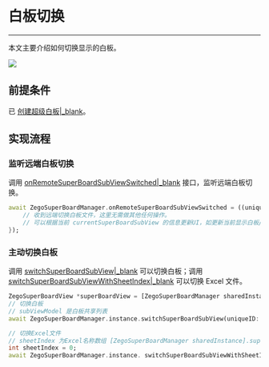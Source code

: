 # 白板切换

- - -

本文主要介绍如何切换显示的白板。

<Frame width="512" height="auto" caption=""><img src="https://storage.zego.im/sdk-doc/Pics/WhiteboardView/switch.gif" /></Frame>

## 前提条件

已 [创建超级白板\|_blank](!ZegoSuperBoard-QuickStart/CreateWboard)。

## 实现流程

### 监听远端白板切换

调用 [onRemoteSuperBoardSubViewSwitched\|_blank](https://pub.dev/documentation/zego_superboard/latest/zego_superboard_event_handler/ZegoSuperBoardEventHandler/onRemoteSuperBoardSubViewSwitched.html) 接口，监听远端白板切换。

```dart
await ZegoSuperBoardManager.onRemoteSuperBoardSubViewSwitched = ((uniqueID) { 
    // 收到远端切换白板文件，这里无需做其他任何操作。 
    // 可以根据当前 currentSuperBoardSubView 的信息更新UI，如更新当前显示白板/文件名称。 
}); 
````

### 主动切换白板

调用 [switchSuperBoardSubView\|_blank](https://pub.dev/documentation/zego_superboard/latest/zego_superboard/ZegoSuperBoardManager/switchSuperBoardSubView.html) 可以切换白板；调用 [switchSuperBoardSubViewWithSheetIndex\|_blank](https://pub.dev/documentation/zego_superboard/latest/zego_superboard/ZegoSuperBoardManager/switchSuperBoardSubViewWithSheetIndex.html) 可以切换 Excel 文件。

```dart
ZegoSuperBoardView *superBoardView = [ZegoSuperBoardManager sharedInstance].superBoardView; 
// 切换白板 
// subViewModel 是白板共享列表 
await ZegoSuperBoardManager.instance.switchSuperBoardSubView(uniqueID: subViewModel.uniqueID); 

// 切换Excel文件 
// sheetIndex 为Excel名称数组 [ZegoSuperBoardManager sharedInstance].superBoardView.currentSuperBoardSubView.excelSheetNameList 里的下标 
int sheetIndex = 0; 
await ZegoSuperBoardManager.instance. switchSuperBoardSubViewWithSheetIndex(uniqueID: subViewModel.uniqueID, sheetIndex: sheetIndex); 
```
